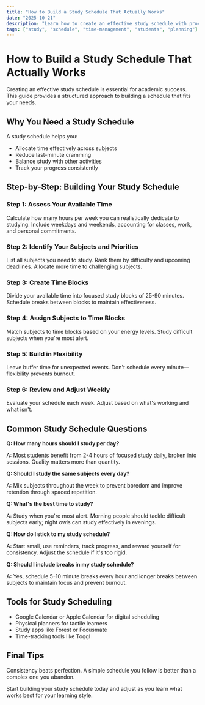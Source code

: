 ```yaml
---
title: "How to Build a Study Schedule That Actually Works"
date: "2025-10-21"
description: "Learn how to create an effective study schedule with proven time management techniques. Step-by-step guide with FAQ for students."
tags: ["study", "schedule", "time-management", "students", "planning"]
---
```


# How to Build a Study Schedule That Actually Works

Creating an effective study schedule is essential for academic success. This guide provides a structured approach to building a schedule that fits your needs.

## Why You Need a Study Schedule

A study schedule helps you:
- Allocate time effectively across subjects
- Reduce last-minute cramming
- Balance study with other activities
- Track your progress consistently

## Step-by-Step: Building Your Study Schedule

### Step 1: Assess Your Available Time

Calculate how many hours per week you can realistically dedicate to studying. Include weekdays and weekends, accounting for classes, work, and personal commitments.

### Step 2: Identify Your Subjects and Priorities

List all subjects you need to study. Rank them by difficulty and upcoming deadlines. Allocate more time to challenging subjects.

### Step 3: Create Time Blocks

Divide your available time into focused study blocks of 25-90 minutes. Schedule breaks between blocks to maintain effectiveness.

### Step 4: Assign Subjects to Time Blocks

Match subjects to time blocks based on your energy levels. Study difficult subjects when you're most alert.

### Step 5: Build in Flexibility

Leave buffer time for unexpected events. Don't schedule every minute—flexibility prevents burnout.

### Step 6: Review and Adjust Weekly

Evaluate your schedule each week. Adjust based on what's working and what isn't.

## Common Study Schedule Questions

**Q: How many hours should I study per day?**

A: Most students benefit from 2-4 hours of focused study daily, broken into sessions. Quality matters more than quantity.

**Q: Should I study the same subjects every day?**

A: Mix subjects throughout the week to prevent boredom and improve retention through spaced repetition.

**Q: What's the best time to study?**

A: Study when you're most alert. Morning people should tackle difficult subjects early; night owls can study effectively in evenings.

**Q: How do I stick to my study schedule?**

A: Start small, use reminders, track progress, and reward yourself for consistency. Adjust the schedule if it's too rigid.

**Q: Should I include breaks in my study schedule?**

A: Yes, schedule 5-10 minute breaks every hour and longer breaks between subjects to maintain focus and prevent burnout.

## Tools for Study Scheduling

- Google Calendar or Apple Calendar for digital scheduling
- Physical planners for tactile learners
- Study apps like Forest or Focusmate
- Time-tracking tools like Toggl

## Final Tips

Consistency beats perfection. A simple schedule you follow is better than a complex one you abandon.

Start building your study schedule today and adjust as you learn what works best for your learning style.